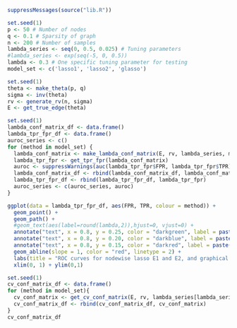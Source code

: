 ```r
suppressMessages(source("lib.R"))
```

```r
set.seed(1)
p <- 50 # Number of nodes
q <- 0.1 # Sparsity of graph
n <- 200 # Number of samples
lambda_series <- seq(0, 0.5, 0.025) # Tuning parameters
#lambda_series <- exp(seq(-5, 0, 0.5))
lambda <- 0.3 # One specific tuning parameter for testing
model_set <- c('lasso1', 'lasso2', 'glasso')
```

```r
set.seed(1)
theta <- make_theta(p, q)
sigma <- inv(theta)
rv <- generate_rv(n, sigma)
E <- get_true_edge(theta)
```

```r
set.seed(1)
lambda_conf_matrix_df <- data.frame()
lambda_tpr_fpr_df <- data.frame()
auroc_series <- c()
for (method in model_set) {
  lambda_conf_matrix <- make_lambda_conf_matrix(E, rv, lambda_series, method)
  lambda_tpr_fpr <- get_tpr_fpr(lambda_conf_matrix)
  auroc <- suppressWarnings(auc(lambda_tpr_fpr$FPR, lambda_tpr_fpr$TPR))
  lambda_conf_matrix_df <- rbind(lambda_conf_matrix_df, lambda_conf_matrix)
  lambda_tpr_fpr_df <- rbind(lambda_tpr_fpr_df, lambda_tpr_fpr)
  auroc_series <- c(auroc_series, auroc)
}

ggplot(data = lambda_tpr_fpr_df, aes(FPR, TPR, colour = method)) +
  geom_point() +
  geom_path() +
  #geom_text(aes(label=round(lambda,2)),hjust=0, vjust=0) +
  annotate("text", x = 0.8, y = 0.25, color = "darkgreen", label = paste("E1: AUROC = ", round(auroc_series[1],2))) +
  annotate("text", x = 0.8, y = 0.20, color = "darkblue", label = paste("E2: AUROC = ", round(auroc_series[2],2))) +
  annotate("text", x = 0.8, y = 0.15, color = "darkred", label = paste("E3: AUROC = ", round(auroc_series[3],2))) +
  geom_abline(slope = 1, color = "red", linetype = 2) + 
  labs(title = "ROC curves for nodewise lasso E1 and E2, and graphical lasso E3") +
  xlim(0, 1) + ylim(0,1)

```

```r
set.seed(1)
cv_conf_matrix_df <- data.frame()
for (method in model_set){
  cv_conf_matrix <- get_cv_conf_matrix(E, rv, lambda_series[lambda_series >0], method)
  cv_conf_matrix_df <- rbind(cv_conf_matrix_df, cv_conf_matrix)
}
cv_conf_matrix_df
```

